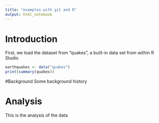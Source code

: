 ```yaml
---
title: "examples with git and R"
output: html_notebook
---
```

# Introduction

First, we load the dataset from "quakes", a built-in data set from within R Studio
```r
earthquakes <- data("quakes")
print(summary(quakes))
```

#Background
Some background history

# Analysis
This is the analysis of the data
